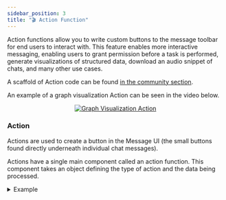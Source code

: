 ```yaml
---
sidebar_position: 3
title: "🎬 Action Function"
---
```


Action functions allow you to write custom buttons to the message toolbar for end users to interact
with. This feature enables more interactive messaging, enabling users to grant permission before a
task is performed, generate visualizations of structured data, download an audio snippet of chats,
and many other use cases.

A scaffold of Action code can be found [in the community section](https://openwebui.com/f/hub/custom_action/).

An example of a graph visualization Action can be seen in the video below.

<p align="center">
  <a href="#">
    <img src="/img/pipelines/graph-viz-action.gif" alt="Graph Visualization Action" />
  </a>
</p>


### Action
Actions are used to create a button in the Message UI (the small buttons found directly underneath individual chat messages).

Actions have a single main component called an action function. This component takes an object defining the type of action and the data being processed.

<details>
<summary>Example</summary>

```
async def action(
        self,
        body: dict,
        __user__=None,
        __event_emitter__=None,
        __event_call__=None,
    ) -> Optional[dict]:
        print(f"action:{__name__}")

        response = await __event_call__(
            {
                "type": "input",
                "data": {
                    "title": "write a message",
                    "message": "here write a message to append",
                    "placeholder": "enter your message",
                },
            }
        )
        print(response)
```
</details>
